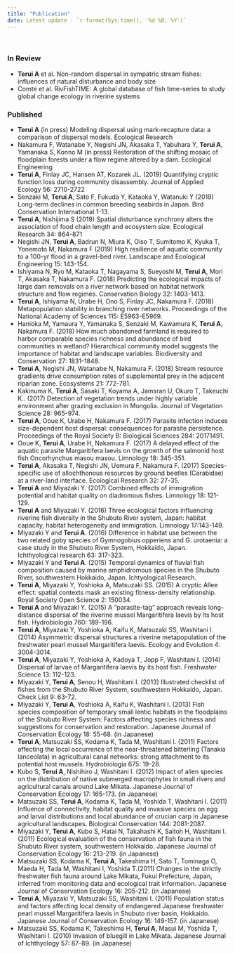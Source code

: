 ```yaml
---
title: "Publication"
date: Latest update - `r format(Sys.time(), '%d %B, %Y')`
---
```


\

### In Review

- **Terui A** et al. Non-random dispersal in sympatric stream fishes: influences of natural disturbance and body size
- Comte et al. RivFishTIME: A global database of fish time-series to study global change ecology in riverine systems

### Published

- **Terui A** (in press) Modeling dispersal using mark-recapture data: a comparison of dispersal models. Ecological Research
- Nakamura F, Watanabe Y, Negishi JN, Akasaka T, Yabuhara Y, **Terui A**, Yamanaka S, Konno M (in press) Restoration of the shifting mosaic of floodplain forests under a flow regime altered by a dam. Ecological Engineering
- **Terui A**, Finlay JC, Hansen AT, Kozarek JL. (2019) Quantifying cryptic function loss during community disassembly. Journal of Applied Ecology 56: 2710-2722
- Senzaki M, **Terui A**, Sato F, Fukuda Y, Kataoka Y, Watanuki Y (2019) Long-term declines in common breeding seabirds in Japan. Bird Conservation International 1-13.
- **Terui A**, Nishijima S (2019) Spatial disturbance synchrony alters the association of food chain length and ecosystem size. Ecological Research 34: 864-871
- Negishi JN, **Terui A**, Badrun N, Miura K, Oiso T, Sumitomo K, Kyuka T, Yonemoto M, Nakamura F (2019) High resilience of aquatic community to a 100-yr flood in a gravel-bed river. Landscape and Ecological Engineering 15: 143-154.
- Ishiyama N, Ryo M, Kataoka T, Nagayama S, Sueyoshi M, **Terui A**, Mori T, Akasaka T, Nakamura F. (2018) Predicting the ecological impacts of large dam removals on a river network based on habitat network structure and flow regimes. Conservation Biology 32: 1403-1413.
- **Terui A**, Ishiyama N, Urabe H, Ono S, Finlay JC, Nakamura F. (2018) Metapopulation stability in branching river networks. Proceedings of the National Academy of Sciences 115: E5963-E5969.
- Hanioka M, Yamaura Y, Yamanaka S, Senzaki M, Kawamura K, **Terui A**, Nakamura F. (2018) How much abandoned farmland is required to harbor comparable species richness and abundance of bird communities in wetland? Hierarchical community model suggests the importance of habitat and landscape variables. Biodiversity and Conservation 27: 1831-1848.
- **Terui A**, Negishi JN, Watanabe N, Nakamura F. (2018) Stream resource gradients drive consumption rates of supplemental prey in the adjacent riparian zone. Ecosystems 21: 772-781.
- Kakinuma K, **Terui A**, Sasaki T, Koyama A, Jamsran U, Okuro T, Takeuchi K.. (2017) Detection of vegetation trends under highly variable environment after grazing exclusion in Mongolia. Journal of Vegetation Science 28: 965-974.
- **Terui A**, Ooue K, Urabe H, Nakamura F. (2017) Parasite infection induces size-dependent host dispersal: consequences for parasite persistence. Proceedings of the Royal Society B: Biological Sciences 284: 20171491.
- Ooue K, **Terui A**, Urabe H, Nakamura F. (2017) A delayed effect of the aquatic parasite Margaritifera laevis on the growth of the salmonid host fish Oncorhynchus masou masou. Limnology 18: 345-351.
- **Terui A**, Akasaka T, Negishi JN, Uemura F, Nakamura F. (2017) Species-specific use of allochthonous resources by ground beetles (Carabidae) at a river-land interface. Ecological Research 32: 27-35.
- **Terui A** and Miyazaki Y. (2017) Combined effects of immigration potential and habitat quality on diadromous fishes. Limnology 18: 121-129.
- **Terui A** and Miyazaki Y. (2016) Three ecological factors influencing riverine fish diversity in the Shubuto River system, Japan: habitat capacity, habitat heterogeneity and immigration. Limnology 17:143-149.
- Miyazaki Y and **Terui A**. (2016) Difference in habitat use between the two related goby species of Gymnogobius opperiens and G. urotaenia: a case study in the Shubuto River System, Hokkaido, Japan. Ichthyological research 63: 317-323.
- Miyazaki Y and **Terui A**. (2015) Temporal dynamics of fluvial fish composition caused by marine amphidromous species in the Shubuto River, southwestern Hokkaido, Japan. Ichtyological Research.
- **Terui A**, Miyazaki Y, Yoshioka A, Matsuzaki SS. (2015) A cryptic Allee effect: spatial contexts mask an existing fitness-density relationship. Royal Society Open Science 2: 150034.
- **Terui A** and Miyazaki Y. (2015) A “parasite-tag” approach reveals long-distance dispersal of the riverine mussel Margaritifera laevis by its host fish. Hydrobiologia 760: 189-196.
- **Terui A**, Miyazaki Y, Yoshioka A, Kaifu K, Matsuzaki SS, Washitani I. (2014) Asymmetric dispersal structures a riverine metapopulation of the freshwater pearl mussel Margaritifera laevis. Ecology and Evolution 4: 3004-3014.
- **Terui A**, Miyazaki Y, Yoshioka A, Kadoya T, Jopp F, Washitani I. (2014) Dispersal of larvae of Margaritifera laevis by its host fish. Freshwater Science 13: 112-123.
- Miyazaki Y, **Terui A**, Senou H, Washitani I. (2013) Illustrated checklist of fishes from the Shubuto River System, southwestern Hokkaido, Japan. Check List 9: 63-72.
- Miyazaki Y, **Terui A**, Yoshioka A, Kaifu K, Washitani I. (2013) Fish species composition of temporary small lentic habitats in the floodplains of the Shubuto River System: Factors affecting species richness and suggestions for conservation and restoration. Japanese Journal of Conservation Ecology 18: 55-68. (in Japanese)
- **Terui A**, Matsuzaki SS, Kodama K, Tada M, Washitani I. (2011) Factors affecting the local occurrence of the near-threatened bitterling (Tanakia lanceolata) in agricultural canal networks: strong attachment to its potential host mussels. Hydrobiologia 675: 19-28.
- Kubo S, **Terui A**, Nishihiro J, Washitani I. (2012) Impact of alien species on the distribution of native submerged macrophytes in small rivers and agricultural canals around Lake Mikata. Japanese Journal of Conservation Ecology 17: 165-173. (in Japanese)
- Matsuzaki SS, **Terui A**, Kodama K, Tada M, Yoshida T, Washitani I. (2011) Influence of connectivity, habitat quality and invasive species on egg and larval distributions and local abundance of crucian carp in Japanese agricultural landscapes. Biological Conservation 144: 2081-2087.
- Miyazaki Y, **Terui A**, Kubo S, Hatai N, Takahashi K, Saitoh H, Washitani I. (2011) Ecological evaluation of the conservation of fish fauna in the Shubuto River system, southwestern Hokkaido. Japanese Journal of Conservation Ecology 16: 213-219. (in Japanese)
- Matsuzaki SS, Kodama K, **Terui A**, Takeshima H, Sato T, Tominaga O, Maeda H, Tada M, Washitani I, Yoshida T.(2011) Changes in the strictly freshwater fish fauna around Lake Mikata, Fukui Prefecture, Japan, inferred from monitoring data and ecological trait information. Japanese Journal of Conservation Ecology 16: 205-212. (in Japanese)
- **Terui A**, Miyazaki Y, Matsuzaki SS, Washitani I. (2011) Population status and factors affecting local density of endangered Japanese freshwater pearl mussel Margaritifera laevis in Shubuto river basin, Hokkaido. Japanese Journal of Conservation Ecology 16: 149-157. (in Japanese)
- Matsuzaki SS, Kodama K, Takeshima H, **Terui A**, Masui M, Yoshida T, Washitani I. (2010) Invasion of bluegill in Lake Mikata. Japanese Journal of Ichthyology 57: 87-89. (in Japanese)
